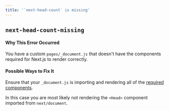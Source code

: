 ```yaml
---
title: '`next-head-count` is missing'
---
```


## `next-head-count-missing`

#### Why This Error Occurred

You have a custom `pages/_document.js` that doesn't have the components required for Next.js to render correctly.

#### Possible Ways to Fix It

Ensure that your `_document.js` is importing and rendering all of the [required components](/docs/advanced-features/custom-document).

In this case you are most likely not rendering the `<Head>` component imported from `next/document`.
